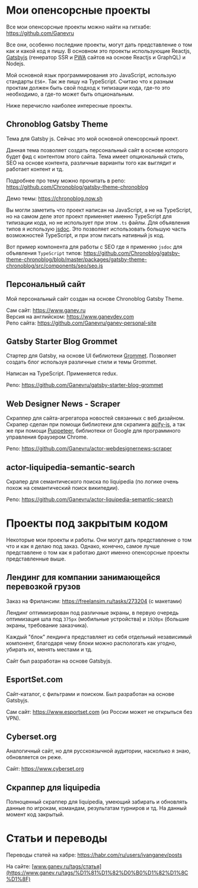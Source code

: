 # Мои опенсорсные проекты

Все мои опенсорсные проекты можно найти на гитхабе: https://github.com/Ganevru

Все они, особенно последние проекты, могут дать представление о том как и какой код я пишу. В основном это проекты использующие Reactjs, [Gatsbyjs](https://www.gatsbyjs.org/) (генератор SSR и [PWA](https://www.gatsbyjs.org/docs/progressive-web-app/) сайтов на основе Reactjs и GraphQL) и Nodejs.

Мой основной язык программирования это JavaScript, использую стандарты `ES6+`. Так же пишу на TypeScript. Считаю что к разным проктам должен быть свой подход к типизации кода, где-то это необходимо, а где-то может быть опциональным.

Ниже перечислю наиболее интересные проекты.

## Chronoblog Gatsby Theme

Тема для Gatsby js. Сейчас это мой основной опенсорсный проект.

Данная тема позволяет создать персональный сайт в основе которого будет фид с контентом этого сайта. Тема имеет опциональный стиль, SEO на основе контента, различные варианты того как выглядит и работает контент и тд.

Подробнее про тему можно прочитать в репо: https://github.com/Chronoblog/gatsby-theme-chronoblog

Демо темы: https://chronoblog.now.sh

Вы могли заметить что проект написан на JavaScript, а не на TypeScript, но на самом деле этот проект применяет именно TypeScript для типизации кода, но не использует при этом `.ts` файлы. Для объявления типов я использую [jsdoc](https://jsdoc.app/). Это позволяет использовать большую часть возможностей TypeScript, и при этом писать нативный js код.

Вот пример компонента для работы с SEO где я применяю `jsdoc` для объявления `TypeScript` типов: https://github.com/Chronoblog/gatsby-theme-chronoblog/blob/master/packages/gatsby-theme-chronoblog/src/components/seo/seo.js

## Персональный сайт

Мой персональный сайт создан на основе Chronoblog Gatsby Theme.

Сам сайт: https://www.ganev.ru  
Версия на английском: https://www.ganevdev.com  
Репо сайта: https://github.com/Ganevru/ganev-personal-site

## Gatsby Starter Blog Grommet

Стартер для Gatsby, на основе UI библиотеки [Grommet](https://v2.grommet.io/). Позволяет создать блог используя различные стили и темы Grommet.

Написан на TypeScript. Применяется redux.

Репо: https://github.com/Ganevru/gatsby-starter-blog-grommet

## Web Designer News - Scraper

Скраппер для сайта-агрегатора новостей связанных с веб дизайном. Скрапер сделан при помощи библиотеки для скрапинга [apify-js](https://github.com/apifytech/apify-js), а так же при помощи [Puppeteer](https://pptr.dev/), библиотеки от Google для программного управления браузером Chrome.

Репо: https://github.com/Ganevru/actor-webdesignernews-scraper

## actor-liquipedia-semantic-search

Скрапер для семантического поиска по liquipedia (по логике очень похож на семантический поиск википедии).

Репо: https://github.com/Ganevru/actor-liquipedia-semantic-search

# Проекты под закрытым кодом

Некоторые мои проекты и работы. Они могут дать представление о том что и как я делаю под заказ. Однако, конечно, самое лучше представлене о том как я работаю дают именно опенсорсные проекты представленные выше.

## Лендинг для компании занимающейся перевозкой грузов

Заказ на Фрилансим: https://freelansim.ru/tasks/273204 (с макетами)

Лендинг оптимизирован под различные экраны, в первую очередь оптимизация шла под `375px` (мобильные устройства) и `1920px` (большие экраны, требование заказчика).

Каждый "блок" лендинга представляет из себя отдельный независимый компонент, благодаря чему блоки можно распологать как угодно, убирать их, менять местами и тд.

Сайт был разработан на основе Gatsbyjs.

## EsportSet.com

Сайт-каталог, с фильтрами и поиском. Был разработан на основе Gatsbyjs.

Сам сайт: https://www.esportset.com (из России может не открыться без VPN).

## Cyberset.org

Аналогичный сайт, но для русскоязычной аудитории, насколько я знаю, обновляется он реже.

Сайт: https://www.cyberset.org

## Скраппер для liquipedia

Полноценный скраппер для liquipedia, умеющий забирать и обновлять данные по игрокам, командам, результатам турниров и тд. На данный момент код закрытый.

# Статьи и переводы

Переводы статей на хабре: https://habr.com/ru/users/ivanganev/posts

На сайте: [www.ganev.ru/tags/статья](https://www.ganev.ru/tags/%D1%81%D1%82%D0%B0%D1%82%D1%8C%D1%8F)
